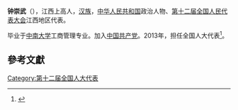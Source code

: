 '''钟崇武'''（{{bd|1962年||}}），江西上高人，[[汉族|汉族]]，[[中华人民共和国|中华人民共和国]]政治人物、[[第十二届全国人民代表大会|第十二届全国人民代表大会]]江西地区代表。

毕业于[[中南大学|中南大学]]工商管理专业。加入[[中国共产党|中国共产党]]。2013年，担任全国人大代表<ref>{{cite news|title=全国人大代表信息-钟崇武|url= http://210.82.31.1:8084/delegate/viewDelegate.action?dbid=121158|accessdate=2013-04-05|newspaper=全国人大网|archive-url=https://web.archive.org/web/20190701170935/http://www.npc.gov.cn/delegate/viewDelegate.action?dbid=121158|archive-date=2019-07-01|dead-url=yes}}</ref>。

==參考文獻==
{{reflist}}
{{中国政治人物小作品}}

[[Category:第十二届全国人大代表|Category:第十二届全国人大代表]]
